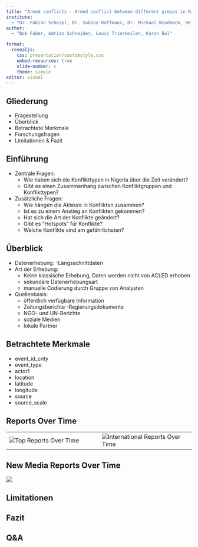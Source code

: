 ```yaml
---
title: "Armed conflicts - Armed conflict between different groups in Nigeria over time"
institute: 
  - "Dr. Fabian Scheipl, Dr. Sabine Hoffmann, Dr. Michael Windmann, Helen Alber"
author: 
  - "Bob Faber, Adrian Schneider, Louis Trierweiler, Karan Bal"

format:
  revealjs:
    css: presentation/customstyle.css
    embed-resources: true
    slide-number: c
    theme: simple
editor: visual
---
```


## Gliederung

-   Fragestellung
-   Überblick
-   Betrachtete Merkmale
-   Forschungsfragen
-   Limitationen & Fazit

## Einführung

-   Zentrale Fragen: 
    -   Wie haben sich die Konflikttypen in Nigeria über die Zeit verändert?
    -   Gibt es einen Zusammenhang zwischen Konfliktgruppen und Konflikttypen?
-   Zusätzliche Fragen:
    -   Wie hängen die Akteure in Konflikten zusammen?
    -   Ist es zu einem Anstieg an Konflikten gekommen?
    -   Hat sich die Art der Konflikte geändert?
    -   Gibt es "Hotspots" für Konflikte?
    -   Welche Konflikte sind am gefährlichsten?

## Überblick

-   Datenerhebung: -Längsschnittdaten
-   Art der Erhebung: 
    -   Keine klassische Erhebung, Daten werden nicht von ACLED erhoben 
    -   sekundäre Datenerhebungsart
    -   manuelle Codierung durch Gruppe von Analysten
-   Quellenbasis: 
    -   öffentlich verfügbare Information 
    -   Zeitungsberichte -Regierungsdokumente 
    -   NGO- und UN-Berichte 
    -   soziale Medien 
    -   lokale Partner

## Betrachtete Merkmale

-   event_id_cnty
-   event_type
-   actor1
-   location
-   latitude
-   longitude
-   source
-   source_scale

## Reports Over Time

::: {.wide-table .left-aligned-table}
|  |  |
|------------------------------------|------------------------------------|
| ![Top Reports Over Time](presentation/Reports_TopReports.png) | ![International Reports Over Time](presentation/Reports_InternationalReports.png) |
:::

## New Media Reports Over Time

![](presentation/Reports_NewMediaReports.png)

## Limitationen

## Fazit

## Q&A
